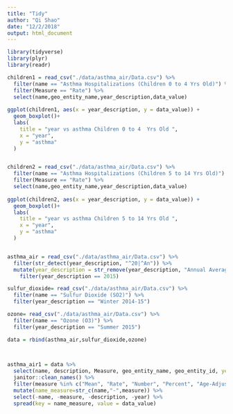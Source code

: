 ```yaml
---
title: "Tidy"
author: "Qi Shao"
date: "12/2/2018"
output: html_document
---
```


```r
library(tidyverse)
library(plyr)
library(readr)
```


```r

children1 = read_csv("./data/asthma_air/Data.csv") %>%
  filter(name == "Asthma Hospitalizations (Children 0 to 4 Yrs Old)") %>%
  filter(Measure == "Rate") %>%
  select(name,geo_entity_name,year_description,data_value) 
  
ggplot(children1, aes(x = year_description, y = data_value)) + 
  geom_boxplot()+
  labs(
    title = "year vs asthma Children 0 to 4  Yrs Old ",
    x = "year",
    y = "asthma"
  )


children2 = read_csv("./data/asthma_air/Data.csv") %>%
  filter(name == "Asthma Hospitalizations (Children 5 to 14 Yrs Old)") %>%
  filter(Measure == "Rate") %>%
  select(name,geo_entity_name,year_description,data_value) 
  
ggplot(children2, aes(x = year_description, y = data_value)) + 
  geom_boxplot()+
  labs(
    title = "year vs asthma Children 5 to 14 Yrs Old ",
    x = "year",
    y = "asthma"
  )


asthma_air = read_csv("./data/asthma_air/Data.csv") %>%
  filter(str_detect(year_description, "^20|^An")) %>%
  mutate(year_description = str_remove(year_description, "Annual Average ")) %>%
    filter(year_description == 2015)

sulfur_dioxide= read_csv("./data/asthma_air/Data.csv") %>%
  filter(name == "Sulfur Dioxide (SO2)") %>%
  filter(year_description == "Winter 2014-15")

ozone= read_csv("./data/asthma_air/Data.csv") %>%
  filter(name == "Ozone (O3)") %>%
  filter(year_description == "Summer 2015")

data = rbind(asthma_air,sulfur_dioxide,ozone)
  


asthma_air1 = data %>%
  select(name, description, Measure, geo_entity_name, geo_entity_id, year = year_description, data_value) %>%
  janitor::clean_names() %>% 
  filter(measure %in% c("Mean", "Rate", "Number", "Percent", "Age-Adjusted Percent", "Age-Adjusted Rate ")) %>%
  mutate(name_measure=str_c(name,"-",measure)) %>%
  select(-name, -measure, -description, -year) %>%
  spread(key = name_measure, value = data_value) 


```
